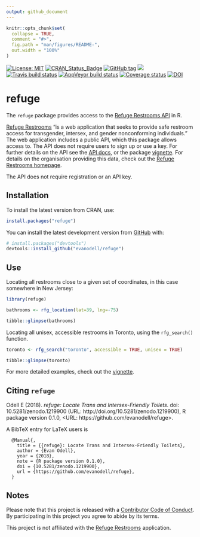 ```yaml
---
output: github_document
---
```


<!-- README.md is generated from README.Rmd. Please edit that file -->

```r
knitr::opts_chunk$set(
  collapse = TRUE,
  comment = "#>",
  fig.path = "man/figures/README-",
  out.width = "100%"
)
```

[![License: MIT](https://img.shields.io/badge/License-MIT-blue.svg)](https://opensource.org/licenses/MIT)
[![CRAN_Status_Badge](https://www.r-pkg.org/badges/version/refuge)](https://cran.r-project.org/package=refuge)
[![GitHub tag](https://img.shields.io/github/tag/evanodell/refuge.svg)](https://github.com/evanodell/refuge)
[![](https://cranlogs.r-pkg.org/badges/grand-total/refuge)](https://dgrtwo.shinyapps.io/cranview/)
[![Travis build status](https://travis-ci.org/evanodell/refuge.svg?branch=master)](https://travis-ci.org/evanodell/refuge)
[![AppVeyor build status](https://ci.appveyor.com/api/projects/status/github/evanodell/refuge?branch=master&svg=true)](https://ci.appveyor.com/project/evanodell/refuge)
[![Coverage status](https://codecov.io/gh/evanodell/refuge/branch/master/graph/badge.svg)](https://codecov.io/github/evanodell/refuge?branch=master)
[![DOI](https://zenodo.org/badge/129826417.svg)](https://zenodo.org/badge/latestdoi/129826417)

# refuge

The `refuge` package provides access to the [Refuge Restrooms API](https://www.refugerestrooms.org/api/docs/#!/restrooms) in R.

[Refuge Restrooms](https://www.refugerestrooms.org/) "is a web application that seeks to provide safe restroom access for transgender, intersex, and gender nonconforming individuals." The web application includes a public API, which this package allows access to. The API does not require users to sign up or use a key. For further details on the API see the [API docs](https://www.refugerestrooms.org/api/docs/), or the package [vignette](https://docs.evanodell.com/refuge/articles/introduction.html). For details on the organisation providing this data, check out the [Refuge Restrooms homepage](https://www.refugerestrooms.org/).

The API does not require registration or an API key.

## Installation

To install the latest version from CRAN, use:

``` r
install.packages("refuge")
```

You can install the latest development version from [GitHub](https://github.com/) with:

``` r
# install.packages("devtools")
devtools::install_github("evanodell/refuge")
```



## Use

Locating all restrooms close to a given set of coordinates, in this case somewhere in New Jersey:

```r
library(refuge)

bathrooms <- rfg_location(lat=39, lng=-75)

tibble::glimpse(bathrooms)

```


Locating all unisex, accessible restrooms in Toronto, using the `rfg_search()` function.

```r

toronto <- rfg_search("toronto", accessible = TRUE, unisex = TRUE)

tibble::glimpse(toronto)

```

For more detailed examples, check out the [vignette](https://docs.evanodell.com/refuge/articles/introduction.html).

## Citing `refuge`

Odell E (2018). _refuge: Locate Trans and Intersex-Friendly Toilets_. doi:
10.5281/zenodo.1219900 (URL: http://doi.org/10.5281/zenodo.1219900), R package version
0.1.0, <URL: https://github.com/evanodell/refuge>.

A BibTeX entry for LaTeX users is

```
  @Manual{,
    title = {{refuge}: Locate Trans and Intersex-Friendly Toilets},
    author = {Evan Odell},
    year = {2018},
    note = {R package version 0.1.0},
    doi = {10.5281/zenodo.1219900},
    url = {https://github.com/evanodell/refuge},
  }
```

## Notes

Please note that this project is released with a [Contributor Code of Conduct](CODE_OF_CONDUCT.md).
  By participating in this project you agree to abide by its terms.
  
This project is not affiliated with the [Refuge Restrooms](https://www.refugerestrooms.org/) application.
